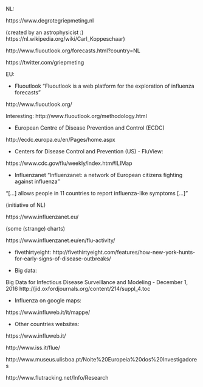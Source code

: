 

NL:

https://www.degrotegriepmeting.nl 

(created by an astrophysicist :) https://nl.wikipedia.org/wiki/Carl_Koppeschaar)

http://www.fluoutlook.org/forecasts.html?country=NL

https://twitter.com/griepmeting


EU:

- Fluoutlook
"Fluoutlook is a web platform for the exploration of influenza forecasts"

http://www.fluoutlook.org/

Interesting: http://www.fluoutlook.org/methodology.html

- European Centre of Disease Prevention and Control (ECDC)

http://ecdc.europa.eu/en/Pages/home.aspx


- Centers for Disease Control and Prevention (US) - FluView:

https://www.cdc.gov/flu/weekly/index.htm#ILIMap



- Influenzanet
"Influenzanet: a network of European citizens fighting against influenza"

"[...] allows people in 11 countries to report influenza-like symptoms [...]"

(initiative of NL)

https://www.influenzanet.eu/
 
(some (strange) charts)

https://www.influenzanet.eu/en/flu-activity/

- fivethirtyeight:
http://fivethirtyeight.com/features/how-new-york-hunts-for-early-signs-of-disease-outbreaks/


- Big data:

Big Data for Infectious Disease Surveillance and Modeling - December 1, 2016
http://jid.oxfordjournals.org/content/214/suppl_4.toc


- Influenza on google maps:

https://www.influweb.it/it/mappe/


- Other countries websites:

https://www.influweb.it/

http://www.iss.it/flue/

http://www.museus.ulisboa.pt/Noite%20Europeia%20dos%20Investigadores

http://www.flutracking.net/Info/Research


